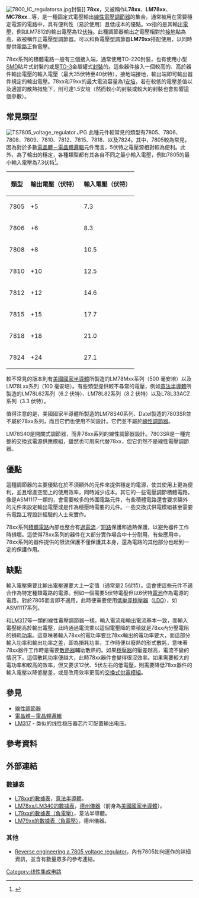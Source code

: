 {{NoteTA|G1=Electronics}}
[[File:7800_IC_regulatorsa.jpg|thumb]]封裝]]
'''78xx'''，又被稱作'''L78xx'''、'''LM78xx'''、'''MC78xx'''...等，是一種固定式電壓輸出[[線性調節器|線性電壓調節器]]的集合。通常被用在需要穩定電源的電路中，具有便利性（易於使用）且低成本的優點。xx指的是其輸出[[電壓|電壓]]，例如LM7812的輸出電壓為12[[伏特|伏特]]。此種調節器輸出之電壓相對於[[接地|接地]]點為高，故被稱作正電壓型調節器。可以和負電壓型調節器'''LM79xx'''搭配使用，以同時提供電路正負電壓。

78xx系列的積體電路一般有三個接入端，通常使用TO-220封裝，也有使用小型[[SMD|SMD]]貼片式封裝的或是[[TO-3|TO-3]]金屬罐式[[半導體封裝|封裝]]的。這些器件接入一個較高的、高於器件輸出電壓的輸入電壓（最大35伏特至40伏特），接地端接地，輸出端即可輸出器件規定的輸出電壓。78xx和79xx的最大電流容量為1[[安培|安培]]，若在較低的電壓差值以及適當的散熱措施下，則可達1.5安培（然而較小的封裝或較大的封裝也會影響這個參數）。

== 常見類型 ==
[[File:TS7805_voltage_regulator.JPG|thumb]]
此種元件較常見的類型有7805、7806、7808、7809、7810、7812、7815、7818、以及7824。其中，7805較為常見，因為對於多數[[電晶體－電晶體邏輯|電晶體－電晶體邏輯]]元件而言，5伏特之電壓源相對較為便利。此外，為了輸出的穩定，各種類型都有其各自不同之最小輸入電壓，例如7805的最小輸入電壓為7.3伏特<ref>{{cite book|author=Louis Nashelsky |coauthors=Robert L. Boylestad |title=Electronic Devices and Circuit Theory 6 Edition |year=1997 |publisher=Prentice-Hall|location=India |isbn=8120311760}}</ref>。

{| class="wikitable"
|-
! 類型 !! 輸出電壓（伏特） !! 輸入電壓（伏特）
|-
| 7805 || +5 || 7.3
|-
| 7806 || +6 || 8.3
|-
| 7808 || +8 || 10.5
|-
| 7810 || +10 || 12.5
|-
| 7812 || +12 || 14.6
|-
| 7815 || +15 || 17.7
|-
| 7818 || +18 || 21.0
|-
| 7824 || +24 || 27.1
|}

較不常見的版本則有[[美國國家半導體|美國國家半導體]]所製造的LM78Mxx系列（500 毫安培）以及LM78Lxx系列（100 毫安培）。有些類型提供較不尋常的電壓，例如[[意法半導體|意法半導體]]所製造的LM78L62系列（6.2 伏特）、LM78L82系列（8.2 伏特）以及L78L33ACZ系列（3.3 伏特）。

值得注意的是，美國國家半導體所製造的LM78S40系列、Datel製造的7803SR並不屬於78xx系列，而且它們也使用不同設計。它們並不屬於[[線性調節器|線性調節器]]。

LM78S40是開關式調節器，而非78xx系列的線性調節器設計。7803SR是一種完整的交換式電源供應模組，雖然也可用來代替78xx，但它仍然不是線性電壓調節器。

== 優點 ==
這種調節器的主要優點在於不須額外的元件來提供穩定的電源，使其使用上更為便利，並且增進空間上的使用效率，同時減少成本。其它的一些電壓調節積體電路，像是ASM1117一類的，會需要較多的外圍電路元件，有些積體電路還會要求額外的元件來設定輸出電壓或是作為穩壓時需要的元件。一些交換式供電模組甚至需要有電路工程設計經驗的人士來實作。

78xx系列[[積體電路|積體電路]]內部也整合有[[過電流|過電流]]／[[短路|短路]]保護和過熱保護，以避免器件工作時損壞。這使得78xx系列的器件在大部分實作場合中十分耐用，有些應用中，78xx系列的器件提供的限流保護不僅保護其本身，還為電路的其他部分也起到一定的保護作用。

== 缺點 ==
輸入電壓需要比輸出電壓還要大上一定值（通常是2.5伏特）。這會使這些元件不適合作為特定種類電路的電源。例如一個需要5伏特電壓但以6伏特[[電池|電池]]作為電源的電路，對於7805而言即不適用。此時便需要使用[[低壓差穩壓器|低壓差穩壓器]]（[[LDO|LDO]]），如ASM1117系列。

和[[LM317|LM317]]等一類的線性電壓調節器一樣，輸入電流和輸出電流基本一致，而輸入電壓總高於輸出電壓，此時通過電流乘以這個電壓降的乘積就是78xx內分壓電阻的損耗[[功率|功率]]。這意味著輸入78xx的電功率要比78xx輸出的電功率要大，而這部分輸入功率和輸出功率之差，即為損耗功率，工作時便以廢熱的形式散耗，意味著78xx器件工作時是需要[[散熱器|散熱器]]輔助散熱的。如果[[穩壓器|穩壓器]]的壓差越高，電流不變的情況下，這個散耗功率便越大，此時78xx器件會變得很沒效率。如果需要較大的電功率和較高的效率，但又要求12伏、5伏左右的低電壓，則需要降低78xx器件的輸入電壓以降低壓差，或是改用效率更高的[[交換式電源供應器|交換式供電模組]]。

== 參見 ==
{{Portal|电子学}}
* [[線性調節器|線性調節器]]
* [[電晶體－電晶體邏輯|電晶體－電晶體邏輯]]
* [[LM317|LM317]] - 类似的线性稳压器芯片可配置输出电压。

== 參考資料 ==
{{Reflist}}

== 外部連結 ==
=== 數據表 ===
* [http://www.st.com/web/en/resource/technical/document/datasheet/CD00000444.pdf L78xx的數據表]{{Wayback|url=http://www.st.com/web/en/resource/technical/document/datasheet/CD00000444.pdf |date=20141219113711 }}，[[意法半導體|意法半導體]]。{{en icon}}
* [https://web.archive.org/web/20131005002228/http://www.ti.com/lit/ds/symlink/lm340-n.pdf LM78xx/LM340的數據表]，[[德州儀器|德州儀器]]（前身為[[美國國家半導體|美國國家半導體]]）。{{en icon}}
* [http://www.st.com/st-web-ui/static/active/en/resource/technical/document/datasheet/CD00000539.pdf L79xx的數據表（負電壓）]{{Wayback|url=http://www.st.com/st-web-ui/static/active/en/resource/technical/document/datasheet/CD00000539.pdf |date=20141219120600 }}，意法半導體。{{en icon}}
* [http://www.ti.com/lit/ds/symlink/lm7905.pdf LM79xx的數據表（負電壓）]{{Wayback|url=http://www.ti.com/lit/ds/symlink/lm7905.pdf |date=20150218203521 }}，德州儀器。{{en icon}}

=== 其他 ===
* [http://www.righto.com/2014/09/reverse-engineering-counterfeit-7805.html Reverse engineering a 7805 voltage regulator]{{Wayback|url=http://www.righto.com/2014/09/reverse-engineering-counterfeit-7805.html |date=20141213031529 }}，內有7805如何運作的詳細資訊，並含有數量眾多的參考連結。{{en icon}}

{{模拟电路}}
{{DEFAULTSORT:78xx}}
[[Category:线性集成电路|Category:线性集成电路]]